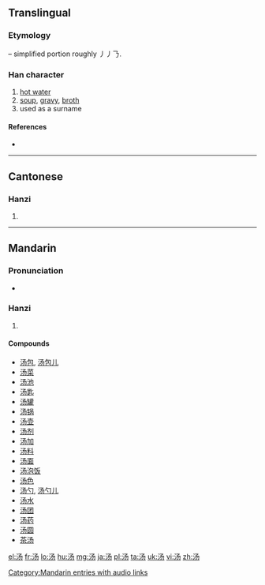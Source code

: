 {{also|湯}}
==Translingual==
{{Hani-forms|汤|[[湯]]}}

===Etymology===
{{Han simp|湯|f=昜}} – simplified portion roughly 丿丿𠄎.

===Han character===
{{Han char|rn=85|rad=水|as=03|sn=6|four=|canj=水弓尸竹 (ENSH)}}

# [[hot water]]
# [[soup]], [[gravy]], [[broth]]
# used as a surname

====References====
* {{Han ref|kx=0607.051|hdz=31556.010|uh=6C64|ud=27748}}

----

==Cantonese==

===Hanzi===
{{yue-hanzi|jyut=|y=tong1|tra=湯}}

# {{defn|lang=yue|sort=水03}}

----

==Mandarin==

===Pronunciation===
* {{audio|zh-tāng.ogg|audio}}

===Hanzi===
{{cmn-hanzi|tra=湯|pin=[[shāng]] ([[shang1]]), [[tāng]] ([[tang1]]), [[tàng]] ([[tang4]]), [[yáng]] ([[yang2]])|wg=shang<sup>1</sup>, t'ang<sup>1</sup>, t'ang<sup>4</sup>, yang<sup>2</sup>}}

# {{defn|lang=cmn|sort=水03}}

====Compounds====
* [[汤包]], [[汤包儿]]
* [[汤菜]]
* [[汤池]]
* [[汤匙]]
* [[汤罐]]
* [[汤锅]]
* [[汤壶]]
* [[汤剂]]
* [[汤加]]
* [[汤料]]
* [[汤面]]
* [[汤泡饭]]
* [[汤色]]
* [[汤勺]], [[汤勺儿]]
* [[汤水]]
* [[汤团]]
* [[汤药]]
* [[汤圆]]
* [[茶汤]]

[[Category:Mandarin entries with audio links]]

[[el:汤]]
[[fr:汤]]
[[lo:汤]]
[[hu:汤]]
[[mg:汤]]
[[ja:汤]]
[[pl:汤]]
[[ta:汤]]
[[uk:汤]]
[[vi:汤]]
[[zh:汤]]
